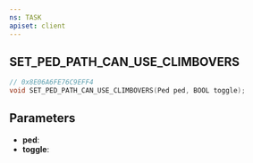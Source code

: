 ```yaml
---
ns: TASK
apiset: client
---
```

## SET_PED_PATH_CAN_USE_CLIMBOVERS

```c
// 0x8E06A6FE76C9EFF4
void SET_PED_PATH_CAN_USE_CLIMBOVERS(Ped ped, BOOL toggle);
```


## Parameters
* **ped**:
* **toggle**: